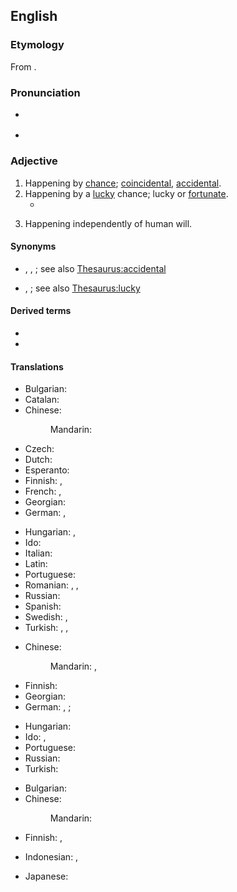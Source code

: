 ==English==

===Etymology===
{{root|en|ine-pro|*bʰer-}}
From {{uder|en|la|fortuītus}}.

===Pronunciation===
* {{a|UK}} {{IPA|en|/fɔːˈtjuːɪtəs/|/fɔːˈtʃuːɪtəs/}}
* {{audio|en|LL-Q1860 (eng)-Vealhurl-fortuitous.wav|Audio (Southern England)}}

===Adjective===
{{en-adj}}

# Happening by [[chance]]; [[coincidental]], [[accidental]].
# Happening by a [[lucky]] chance; lucky or [[fortunate]].
#*{{quote-web|en|date=July 7 2021|author={{w|Phil McNulty}}|work=BBC Sport|url=https://www.bbc.com/sport/football/51198755|title=England 2-1 Denmark|passage=England were ragged at this point but the response was full of conviction, equalising swiftly then taking control before the tiring Danes and the magnificent {{w|Kasper Schmeichel|Schmeichel}} were finally overcome with {{w|Harry Kane|Kane}}'s '''fortuitous''' winner.}}
# {{lb|en|legal}} Happening independently of human will.

====Synonyms====
* {{sense|happening by chance}} {{l|en|by accident}}, {{l|en|causeless}}, {{l|en|incidental}}; see also [[Thesaurus:accidental]]
* {{sense|happening by lucky chance}} {{l|en|happy}}, {{l|en|providential}}; see also [[Thesaurus:lucky]]

====Derived terms====
* {{l|en|fortuitously}}
* {{l|en|fortuitousness}}

====Translations====
{{trans-top|happening by chance, not necessarily a lucky one}}
* Bulgarian: {{t+|bg|случаен|sc=Cyrl}}
* Catalan: {{t+|ca|fortuït}}
* Chinese:
*: Mandarin: {{t+|cmn|偶然|tr=ǒurán|sc=Hani}}
* Czech: {{t+|cs|náhodný|m}}
* Dutch: {{t+|nl|toevallig}}
* Esperanto: {{t|eo|hazarda}}
* Finnish: {{t+|fi|sattumanvarainen}}, {{t+|fi|satunnainen}}
* French: {{t+|fr|fortuit|m}}, {{t+|fr|fortuite|f}}
* Georgian: {{t|ka|შემთხვევითი}}
* German: {{t+|de|zufällig}}, {{t+|de|unvorhersehbar}}
{{trans-mid}}
* Hungarian: {{t+|hu|váratlan}}, {{t+|hu|véletlen}}
* Ido: {{t+|io|hazarda}}
* Italian: {{t+|it|fortuito|m}}
* Latin: {{t|la|fortuītus}}
* Portuguese: {{t+|pt|fortuito}}
* Romanian: {{t+|ro|fortuit}}, {{t+|ro|accidental}}, {{t+|ro|întâmplător}}
* Russian: {{t+|ru|неожи́данный}}
* Spanish: {{t+|es|fortuito}}
* Swedish: {{t+|sv|tillfällig}}, {{t+|sv|slumpartad}}
* Turkish: {{t+|tr|kazara}}, {{t+|tr|rastlantısal}}, {{t|tr|tesadüfî}}
{{trans-bottom}}

{{trans-top|happening by a lucky chance}}
* Chinese:
*: Mandarin: {{t+|cmn|幸運|sc=Hani}}, {{t+|cmn|幸运|tr=xìngyùn|sc=Hani}}
* Finnish: {{t+|fi|onnekas}}
* Georgian: {{t|ka|შემთხვევითი}}
* German: {{t+|de|glücklich}}, {{t+|de|glücklicherweise}}; {{t|de|[[durch]] ([[einen]]) [[glücklichen]] [[Zufall]]}}
{{trans-mid}}
* Hungarian: {{t+|hu|szerencsés}}
* Ido: {{t+|io|hazardala}}, {{t+|io|hazarda}}
* Portuguese: {{t+|pt|afortunado}}
* Russian: {{t+|ru|случа́йный}}
* Turkish: {{t|tr|şans eseri olarak}}
{{trans-bottom}}

{{trans-top|law: happening independently of human will}}
* Bulgarian: {{t+|bg|неволен|sc=Cyrl}}
* Chinese:
*: Mandarin: {{t-needed|cmn}}
{{trans-mid}}
* Finnish: {{t+|fi|tahaton}}, {{t+|fi|satunnainen}}
{{trans-bottom}}

{{checktrans-top}}
* Indonesian: {{t-check|id|secara [[betul|kebetulan]]}}, {{t-check|id|secara tak [[sengaja|disengaja]]}}
{{trans-mid}}
* Japanese: {{t+check|ja|偶然|tr=[[ぐうぜん]], gūzen}}
{{trans-bottom}}
